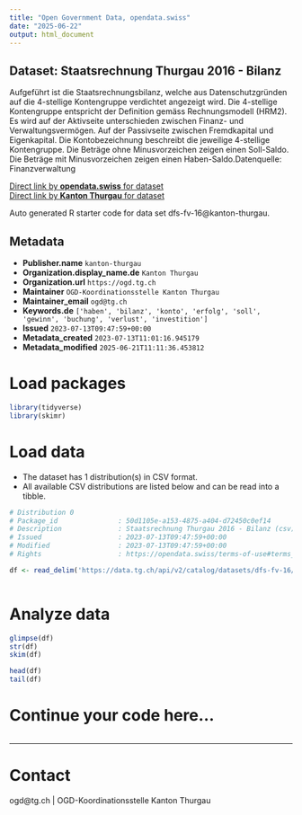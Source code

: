 ```yaml
---
title: "Open Government Data, opendata.swiss"
date: "2025-06-22"
output: html_document
---
```


## Dataset: Staatsrechnung Thurgau 2016 - Bilanz

Aufgeführt ist die Staatsrechnungsbilanz, welche aus Datenschutzgründen auf die 4-stellige Kontengruppe verdichtet angezeigt wird. Die 4-stellige Kontengruppe entspricht der Definition gemäss Rechnungsmodell (HRM2). Es wird auf der Aktivseite unterschieden zwischen Finanz- und Verwaltungsvermögen. Auf der Passivseite zwischen Fremdkapital und Eigenkapital. Die Kontobezeichnung beschreibt die jeweilige 4-stellige Kontengruppe. Die Beträge ohne Minusvorzeichen zeigen einen Soll-Saldo. Die Beträge mit Minusvorzeichen zeigen einen Haben-Saldo.Datenquelle: Finanzverwaltung

[Direct link by **opendata.swiss** for dataset](https://opendata.swiss/de/dataset/staatsrechnung-thurgau-2016-bilanz)<br>
[Direct link by **Kanton Thurgau** for dataset](https://data.tg.ch/explore/dataset/dfs-fv-16/)

Auto generated R starter code for data set dfs-fv-16@kanton-thurgau.

## Metadata

- **Publisher.name** `kanton-thurgau`
- **Organization.display_name.de** `Kanton Thurgau`
- **Organization.url** `https://ogd.tg.ch`
- **Maintainer** `OGD-Koordinationsstelle Kanton Thurgau`
- **Maintainer_email** `ogd@tg.ch`
- **Keywords.de** `['haben', 'bilanz', 'konto', 'erfolg', 'soll', 'gewinn', 'buchung', 'verlust', 'investition']`
- **Issued** `2023-07-13T09:47:59+00:00`
- **Metadata_created** `2023-07-13T11:01:16.945179`
- **Metadata_modified** `2025-06-21T11:11:36.453812`


# Load packages

```r

library(tidyverse)
library(skimr)

```

# Load data

-   The dataset has 1 distribution(s) in CSV format.
-   All available CSV distributions are listed below and can be read into a tibble.

```r

# Distribution 0
# Package_id               : 50d1105e-a153-4875-a404-d72450c0ef14
# Description              : Staatsrechnung Thurgau 2016 - Bilanz (csv)
# Issued                   : 2023-07-13T09:47:59+00:00
# Modified                 : 2023-07-13T09:47:59+00:00
# Rights                   : https://opendata.swiss/terms-of-use#terms_by

df <- read_delim('https://data.tg.ch/api/v2/catalog/datasets/dfs-fv-16/exports/csv?use_labels=true')



```

# Analyze data

```r

glimpse(df)
str(df)
skim(df)

head(df)
tail(df)

```

# Continue your code here...

```r

```

------------------------------------------------------------------------

# Contact

ogd@tg.ch | OGD-Koordinationsstelle Kanton Thurgau

